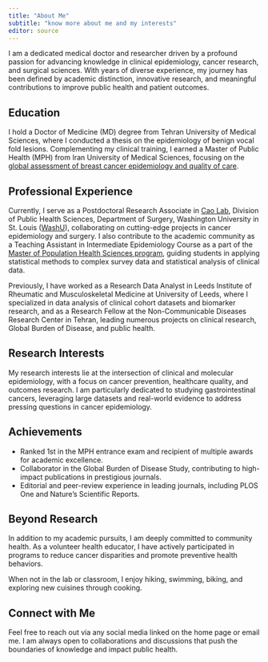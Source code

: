 ```yaml
---
title: "About Me"
subtitle: "know more about me and my interests"
editor: source
---
```


I am a dedicated medical doctor and researcher driven by a profound passion for advancing knowledge in clinical epidemiology, cancer research, and surgical sciences. With years of diverse experience, my journey has been defined by academic distinction, innovative research, and meaningful contributions to improve public health and patient outcomes.

## Education
I hold a Doctor of Medicine (MD) degree from Tehran University of Medical Sciences, where I conducted a thesis on the epidemiology of benign vocal fold lesions. Complementing my clinical training, I earned a Master of Public Health (MPH) from Iran University of Medical Sciences, focusing on the [global assessment of breast cancer epidemiology and quality of care](https://www.frontiersin.org/journals/public-health/articles/10.3389/fpubh.2023.1137286/full).

## Professional Experience
Currently, I serve as a Postdoctoral Research Associate in [Cao Lab](https://caolab.wustl.edu/), Division of Public Health Sciences, Department of Surgery, Washington University in St. Louis ([WashU](https://washu.edu/)), collaborating on cutting-edge projects in cancer epidemiology and surgery. I also contribute to the academic community as a Teaching Assistant in Intermediate Epidemiology Course as a part of the [Master of Population Health Sciences program](https://mphs.wustl.edu/), guiding students in applying statistical methods to complex survey data and statistical analysis of clinical data.

Previously, I have worked as a Research Data Analyst in Leeds Institute of Rheumatic and Musculoskeletal Medicine at University of Leeds, where I specialized in data analysis of clinical cohort datasets and biomarker research, and as a Research Fellow at the Non-Communicable Diseases Research Center in Tehran, leading numerous projects on clinical research, Global Burden of Disease, and public health.

## Research Interests
My research interests lie at the intersection of clinical and molecular epidemiology, with a focus on cancer prevention, healthcare quality, and outcomes research. I am particularly dedicated to studying gastrointestinal cancers, leveraging large datasets and real-world evidence to address pressing questions in cancer epidemiology.

## Achievements
* Ranked 1st in the MPH entrance exam and recipient of multiple awards for academic excellence.
* Collaborator in the Global Burden of Disease Study, contributing to high-impact publications in prestigious journals.
* Editorial and peer-review experience in leading journals, including PLOS One and Nature’s Scientific Reports.

## Beyond Research
In addition to my academic pursuits, I am deeply committed to community health. As a volunteer health educator, I have actively participated in programs to reduce cancer disparities and promote preventive health behaviors.

When not in the lab or classroom, I enjoy hiking, swimming, biking, and exploring new cuisines through cooking.

## Connect with Me
Feel free to reach out via any social media linked on the home page or email me. I am always open to collaborations and discussions that push the boundaries of knowledge and impact public health.

